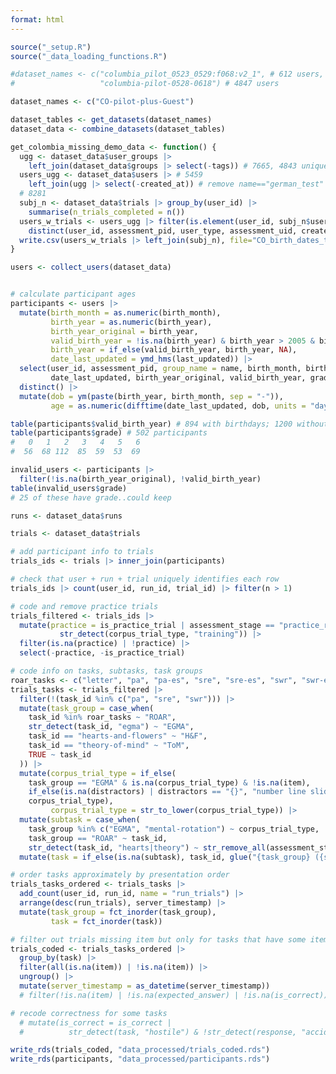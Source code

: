```yaml
---
format: html
---
```

  
```r
source("_setup.R")
source("_data_loading_functions.R")
```

```r
#dataset_names <- c("columbia_pilot_0523_0529:f068:v2_1", # 612 users, user_type="guest", assessment_uid non-null; only 209 with trials
#                   "columbia-pilot-0528-0618") # 4847 users

dataset_names <- c("CO-pilot-plus-Guest")

dataset_tables <- get_datasets(dataset_names)
dataset_data <- combine_datasets(dataset_tables)
```

```r
get_colombia_missing_demo_data <- function() {
  ugg <- dataset_data$user_groups |> 
    left_join(dataset_data$groups |> select(-tags)) # 7665, 4843 unique user_id
  users_ugg <- dataset_data$users |> # 5459
    left_join(ugg |> select(-created_at)) # remove name=="german_test" and "german-test"
  # 8281
  subj_n <- dataset_data$trials |> group_by(user_id) |>
    summarise(n_trials_completed = n()) 
  users_w_trials <- users_ugg |> filter(is.element(user_id, subj_n$user_id)) |>
    distinct(user_id, assessment_pid, user_type, assessment_uid, created_at, last_updated, birth_year, birth_month, parent_id, teacher_id, name)
  write.csv(users_w_trials |> left_join(subj_n), file="CO_birth_dates_to_update.csv")
}

users <- collect_users(dataset_data)


# calculate participant ages
participants <- users |>
  mutate(birth_month = as.numeric(birth_month),
         birth_year = as.numeric(birth_year),
         birth_year_original = birth_year,
         valid_birth_year = !is.na(birth_year) & birth_year > 2005 & birth_year < 2023,
         birth_year = if_else(valid_birth_year, birth_year, NA),
         date_last_updated = ymd_hms(last_updated)) |>
  select(user_id, assessment_pid, group_name = name, birth_month, birth_year, # what about assessment_uid ?
         date_last_updated, birth_year_original, valid_birth_year, grade) |>
  distinct() |>
  mutate(dob = ym(paste(birth_year, birth_month, sep = "-")),
         age = as.numeric(difftime(date_last_updated, dob, units = "days")) / 365.25)

table(participants$valid_birth_year) # 894 with birthdays; 1200 without
table(participants$grade) # 502 participants
#   0   1   2   3   4   5   6 
#  56  68 112  85  59  53  69 

invalid_users <- participants |>
  filter(!is.na(birth_year_original), !valid_birth_year)
table(invalid_users$grade)
# 25 of these have grade..could keep
```

```r
runs <- dataset_data$runs
```

```r
trials <- dataset_data$trials

# add participant info to trials
trials_ids <- trials |> inner_join(participants)

# check that user + run + trial uniquely identifies each row
trials_ids |> count(user_id, run_id, trial_id) |> filter(n > 1)

# code and remove practice trials
trials_filtered <- trials_ids |>
  mutate(practice = is_practice_trial | assessment_stage == "practice_response" |
           str_detect(corpus_trial_type, "training")) |>
  filter(is.na(practice) | !practice) |>
  select(-practice, -is_practice_trial)

# code info on tasks, subtasks, task groups
roar_tasks <- c("letter", "pa", "pa-es", "sre", "sre-es", "swr", "swr-es", "vocab")
trials_tasks <- trials_filtered |>
  filter(!(task_id %in% c("pa", "sre", "swr"))) |>
  mutate(task_group = case_when(
    task_id %in% roar_tasks ~ "ROAR",
    str_detect(task_id, "egma") ~ "EGMA",
    task_id == "hearts-and-flowers" ~ "H&F",
    task_id == "theory-of-mind" ~ "ToM",
    TRUE ~ task_id
  )) |>
  mutate(corpus_trial_type = if_else(
    task_group == "EGMA" & is.na(corpus_trial_type) & !is.na(item),
    if_else(is.na(distractors) | distractors == "{}", "number line slider", "number line 4afc"),
    corpus_trial_type),
         corpus_trial_type = str_to_lower(corpus_trial_type)) |>
  mutate(subtask = case_when(
    task_group %in% c("EGMA", "mental-rotation") ~ corpus_trial_type,
    task_group == "ROAR" ~ task_id,
    str_detect(task_id, "hearts|theory") ~ str_remove_all(assessment_stage, " stimulus"))) |>
  mutate(task = if_else(is.na(subtask), task_id, glue("{task_group} ({subtask})")))

# order tasks approximately by presentation order
trials_tasks_ordered <- trials_tasks |>
  add_count(user_id, run_id, name = "run_trials") |>
  arrange(desc(run_trials), server_timestamp) |>
  mutate(task_group = fct_inorder(task_group),
         task = fct_inorder(task))

# filter out trials missing item but only for tasks that have some items
trials_coded <- trials_tasks_ordered |>
  group_by(task) |>
  filter(all(is.na(item)) | !is.na(item)) |>
  ungroup() |>
  mutate(server_timestamp = as_datetime(server_timestamp))
  # filter(!is.na(item) | !is.na(expected_answer) | !is.na(is_correct)) |>

# recode correctness for some tasks
  # mutate(is_correct = is_correct |
  #          str_detect(task, "hostile") & !str_detect(response, "accident"))

write_rds(trials_coded, "data_processed/trials_coded.rds")
write_rds(participants, "data_processed/participants.rds")
```
